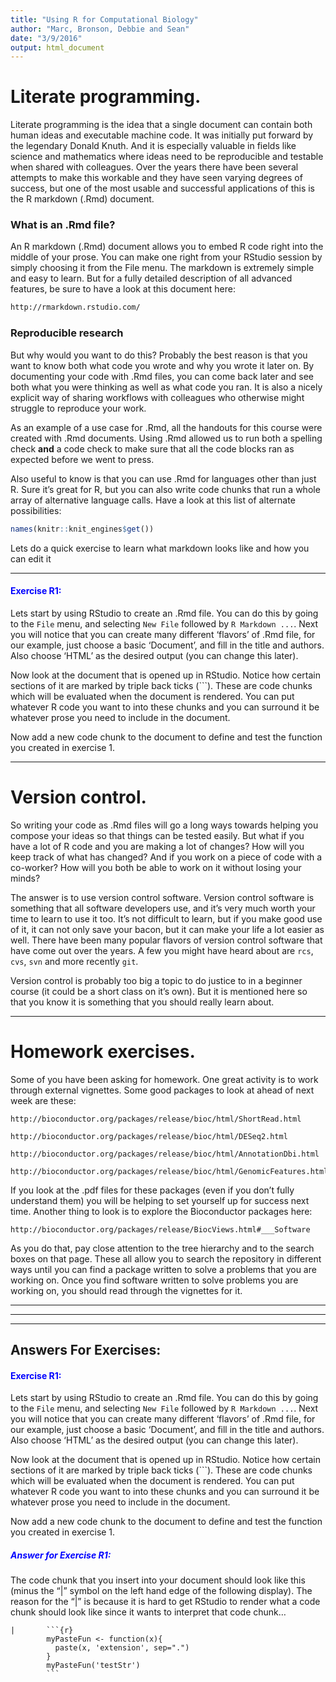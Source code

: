 ```yaml
---
title: "Using R for Computational Biology"
author: "Marc, Bronson, Debbie and Sean"
date: "3/9/2016"
output: html_document
---
```



# Literate programming.

Literate programming is the idea that a single document can contain both human ideas and executable machine code.  It was initially put forward by the legendary Donald Knuth.  And it is especially valuable in fields like science and mathematics where ideas need to be reproducible and testable when shared with colleagues.  Over the years there have been several attempts to make this workable and they have seen varying degrees of success, but one of the most usable and successful applications of this is the R markdown (.Rmd) document.

### What is an .Rmd file?

An R markdown (.Rmd) document allows you to embed R code right into the middle of your prose.  You can make one right from your RStudio session by simply choosing it from the File menu.  The markdown is extremely simple and easy to learn.  But for a fully detailed description of all advanced features, be sure to have a look at this document here: 
```bash
http://rmarkdown.rstudio.com/
```

### Reproducible research

But why would you want to do this?  Probably the best reason is that you want to know both what code you wrote and why you wrote it later on.  By documenting your code with .Rmd files, you can come back later and see both what you were thinking as well as what code you ran.  It is also a nicely explicit way of sharing workflows with colleagues who otherwise might struggle to reproduce your work.

As an example of a use case for .Rmd, all the handouts for this course were created with .Rmd documents.  Using .Rmd allowed us to run both a spelling check __and__ a code check to make sure that all the code blocks ran as expected before we went to press.

Also useful to know is that you can use .Rmd for languages other than just R.  Sure it's great for R, but you can also write code chunks that run a whole array of alternative language calls.  Have a look at this list of alternate possibilities:

```r
names(knitr::knit_engines$get())
```
Lets do a quick exercise to learn what markdown looks like and how you can edit it

***
####  <span style="color:blue">__Exercise R1:__</span> 

Lets start by using RStudio to create an .Rmd file.  You can do this by going to the `File` menu, and selecting `New File` followed by `R Markdown ...`.  Next you will notice that you can create many different 'flavors' of .Rmd file, for our example, just choose a basic 'Document', and fill in the title and authors.  Also choose 'HTML' as the desired output (you can change this later).

Now look at the document that is opened up in RStudio.  Notice how certain sections of it are marked by triple back ticks (```).  These are code chunks which will be evaluated when the document is rendered.  You can put whatever R code you want to into these chunks and you can surround it be whatever prose you need to include in the document.

Now add a new code chunk to the document to define and test the function you created in exercise 1.

***





# Version control.

So writing your code as .Rmd files will go a long ways towards helping you compose your ideas so that things can be tested easily.  But what if you have a lot of R code and you are making a lot of changes?  How will you keep track of what has changed?  And if you work on a piece of code with a co-worker?  How will you both be able to work on it without losing your minds?

The answer is to use version control software.  Version control software is something that all software developers use, and it's very much worth your time to learn to use it too.  It's not difficult to learn, but if you make good use of it, it can not only save your bacon, but it can make your life a lot easier as well.  There have been many popular flavors of version control software that have come out over the years.  A few you might have heard about are `rcs`, `cvs`, `svn` and more recently `git`. 

Version control is probably too big a topic to do justice to in a beginner course (it could be a short class on it's own).  But it is mentioned here so that you know it is something that you should really learn about.


***

# Homework exercises.

Some of you have been asking for homework.  One great activity is to work through external vignettes.  Some good packages to look at ahead of next week are these:

```
http://bioconductor.org/packages/release/bioc/html/ShortRead.html

http://bioconductor.org/packages/release/bioc/html/DESeq2.html

http://bioconductor.org/packages/release/bioc/html/AnnotationDbi.html

http://bioconductor.org/packages/release/bioc/html/GenomicFeatures.html
```

If you look at the .pdf files for these packages (even if you don't fully understand them) you will be helping to set yourself up for success next time.  Another thing to look is to explore the Bioconductor packages here:

```
http://bioconductor.org/packages/release/BiocViews.html#___Software
```

As you do that, pay close attention to the tree hierarchy and to the search boxes on that page.  These all allow you to search the repository in different ways until you can find a package written to solve a problems that you are working on.  Once you find software written to solve problems you are working on, you should read through the vignettes for it.



***
***
***

## Answers For Exercises:

####  <span style="color:blue">__Exercise R1:__</span> 

Lets start by using RStudio to create an .Rmd file.  You can do this by going to the `File` menu, and selecting `New File` followed by `R Markdown ...`.  Next you will notice that you can create many different 'flavors' of .Rmd file, for our example, just choose a basic 'Document', and fill in the title and authors.  Also choose 'HTML' as the desired output (you can change this later).

Now look at the document that is opened up in RStudio.  Notice how certain sections of it are marked by triple back ticks (```).  These are code chunks which will be evaluated when the document is rendered.  You can put whatever R code you want to into these chunks and you can surround it be whatever prose you need to include in the document.

Now add a new code chunk to the document to define and test the function you created in exercise 1.

#####  <span style="color:blue">__Answer for Exercise R1:__</span> 


The code chunk that you insert into your document should look like this (minus the "|" symbol on the left hand edge of the following display).  The reason for the "|" is because it is hard to get RStudio to render what a code chunk should look like since it wants to interpret that code chunk...

````
|       ```{r}
        myPasteFun <- function(x){
          paste(x, 'extension', sep=".")
        }
        myPasteFun('testStr')
        ```
````



